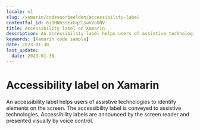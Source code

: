 ```yaml
---
locale: nl
slug: /xamarin/codevoorbeelden/accessibility-label
contentful_id: 6iDHNh5SexGqZlswVVoDNV
title: Accessibility label on Xamarin
description: An accessibility label helps users of assistive technologies to identify elements on the screen.
keywords: [Xamarin code sample]
date: 2023-01-30
last_update:
  date: 2023-01-30
---
```


# Accessibility label on Xamarin

An accessibility label helps users of assistive technologies to identify elements on the screen. The accessibility label is conveyed to assistive technologies. Accessibility labels are announced by the screen reader and presented visually by voice control.

<CodeSample id="accessibility-label" locale="nl" platform="xamarin"/>
